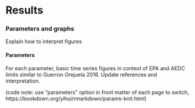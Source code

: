 # Results


### Parameters and graphs

Explain how to interpret figures

#### Parameters

For each parameter, basic time series figures in context of EPA and AEDC limits similar to Guerron Orejuela 2016. Update references and interpretation.

(code note: use "parameters" option in front matter of each page to switch, https://bookdown.org/yihui/rmarkdown/params-knit.html)
